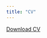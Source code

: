 ```yaml
---
title: "CV"
---
```


<a href="Tsyawo_CV.pdf#" class="download" title="Download CV as PDF">Download CV</a>			
